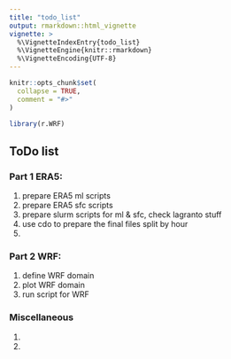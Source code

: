 ```yaml
---
title: "todo_list"
output: rmarkdown::html_vignette
vignette: >
  %\VignetteIndexEntry{todo_list}
  %\VignetteEngine{knitr::rmarkdown}
  %\VignetteEncoding{UTF-8}
---
```


```r
knitr::opts_chunk$set(
  collapse = TRUE,
  comment = "#>"
)
```

```r
library(r.WRF)
```

## ToDo list 

### Part 1 ERA5:
1. prepare ERA5 ml scripts
2. prepare ERA5 sfc scripts 
3. prepare slurm scripts for ml & sfc, check lagranto stuff
4. use cdo to prepare the final files split by hour
5. 

### Part 2 WRF:
1. define WRF domain 
2. plot WRF domain 
3. run script for WRF 


### Miscellaneous
1. 
2. 
